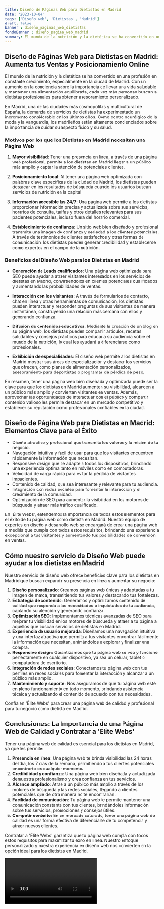 ```yaml
---
title: Diseño de Páginas Web para Dietistas en Madrid
date: '2023-10-04'
tags: ['Diseño web', 'Dietistas', 'Madrid']
draft: false
banner : diseño_paginas_web_dietistas
fondoBanner : diseño_pagina_web_madrid
summary: El mundo de la nutrición y la dietética se ha convertido en una profesión en constante crecimiento, especialmente en la ciudad de Madrid. Con un aumento en la conciencia sobre la importancia de llevar una vida saludable y mantener una alimentación equilibrada, cada vez más personas buscan a dietistas profesionales para obtener asesoramiento personalizado.
---
```


## Diseño de Páginas Web para Dietistas en Madrid: Aumenta tus Ventas y Posicionamiento Online

El mundo de la nutrición y la dietética se ha convertido en una profesión en constante crecimiento, especialmente en la ciudad de Madrid. Con un aumento en la conciencia sobre la importancia de llevar una vida saludable y mantener una alimentación equilibrada, cada vez más personas buscan a dietistas profesionales para obtener asesoramiento personalizado.

En Madrid, una de las ciudades más cosmopolitas y multicultural de España, la demanda de servicios de dietistas ha experimentado un incremento considerable en los últimos años. Como centro neurálgico de la moda y la vanguardia, los madrileños están altamente concienciados sobre la importancia de cuidar su aspecto físico y su salud.

### Motivos por los que los Dietistas en Madrid necesitan una Página Web

1. **Mayor visibilidad**: Tener una presencia en línea, a través de una página web profesional, permite a los dietistas en Madrid llegar a un público más amplio y captar la atención de potenciales clientes. 

2. **Posicionamiento local**: Al tener una página web optimizada con palabras clave específicas de la ciudad de Madrid, los dietistas pueden destacar en los resultados de búsqueda cuando los usuarios buscan servicios de nutrición en la capital.

3. **Información accesible las 24/7**: Una página web permite a los dietistas proporcionar información precisa y actualizada sobre sus servicios, horarios de consulta, tarifas y otros detalles relevantes para sus pacientes potenciales, incluso fuera del horario comercial.

4. **Establecimiento de confianza**: Un sitio web bien diseñado y profesional transmite una imagen de confianza y seriedad a los clientes potenciales. A través de testimonios de clientes satisfechos y otras formas de comunicación, los dietistas pueden generar credibilidad y establecerse como expertos en el campo de la nutrición.

### Beneficios del Diseño Web para los Dietistas en Madrid

- **Generación de Leads cualificados**: Una página web optimizada para SEO puede ayudar a atraer visitantes interesados en los servicios de dietistas en Madrid, convirtiéndolos en clientes potenciales cualificados y aumentando las probabilidades de ventas.

- **Interacción con los visitantes**: A través de formularios de contacto, chat en línea y otras herramientas de comunicación, los dietistas pueden interactuar y responder preguntas de sus visitantes de manera instantánea, construyendo una relación más cercana con ellos y generando confianza.

- **Difusión de contenidos educativos**: Mediante la creación de un blog en su página web, los dietistas pueden compartir artículos, recetas saludables y consejos prácticos para educar a su audiencia sobre el mundo de la nutrición, lo cual les ayudará a diferenciarse como profesionales.

- **Exhibición de especialidades**: El diseño web permite a los dietistas en Madrid mostrar sus áreas de especialización y destacar los servicios que ofrecen, como planes de alimentación personalizados, asesoramiento para deportistas o programas de pérdida de peso.

En resumen, tener una página web bien diseñada y optimizada puede ser la clave para que los dietistas en Madrid aumenten su visibilidad, alcancen a un público más amplio y conviertan visitantes en ventas. Además, aprovechar las oportunidades de interactuar con el público y compartir contenido valioso les permite destacar en un mercado competitivo y establecer su reputación como profesionales confiables en la ciudad.

<GifSeo />

<Cta />

## Diseño de Página Web para Dietistas en Madrid: Elementos Clave para el Éxito

- Diseño atractivo y profesional que transmita los valores y la misión de tu negocio.
- Navegación intuitiva y fácil de usar para que los visitantes encuentren rápidamente la información que necesitan.
- Responsive design que se adapte a todos los dispositivos, brindando una experiencia óptima tanto en móviles como en computadoras.
- Velocidad de carga rápida para evitar la pérdida de visitantes impacientes.
- Contenido de calidad, que sea interesante y relevante para tu audiencia.
- Integración con redes sociales para fomentar la interacción y el crecimiento de la comunidad.
- Optimización de SEO para aumentar la visibilidad en los motores de búsqueda y atraer más tráfico cualificado.

En 'Élite Webs', entendemos la importancia de todos estos elementos para el éxito de tu página web como dietista en Madrid. Nuestro equipo de expertos en diseño y desarrollo web se encargará de crear una página web a medida que cumpla con todos estos requisitos, brindando una experiencia excepcional a tus visitantes y aumentando tus posibilidades de conversión en ventas.

## Cómo nuestro servicio de Diseño Web puede ayudar a los dietistas en Madrid

Nuestro servicio de diseño web ofrece beneficios clave para los dietistas en Madrid que buscan expandir su presencia en línea y aumentar su negocio:

1. **Diseño personalizado**: Creamos páginas web únicas y adaptadas a tu imagen de marca, transmitiendo tus valores y destacando tus fortalezas.
2. **Estrategia de contenido**: Generamos y optimizamos contenido de calidad que responda a las necesidades e inquietudes de tu audiencia, captando su atención y generando confianza.
3. **Optimización SEO**: Implementamos técnicas avanzadas de SEO para mejorar tu visibilidad en los motores de búsqueda y atraer a tu página a aquellos que buscan servicios de dietistas en Madrid.
4. **Experiencia de usuario mejorada**: Diseñamos una navegación intuitiva y una interfaz atractiva que permita a tus visitantes encontrar fácilmente la información que necesitan, animándolos a explorar y finalizar una compra.
5. **Responsive design**: Garantizamos que tu página web se vea y funcione perfectamente en cualquier dispositivo, ya sea un celular, tablet o computadora de escritorio.
6. **Integración de redes sociales**: Conectamos tu página web con tus perfiles en redes sociales para fomentar la interacción y alcanzar a un público más amplio.
7. **Mantenimiento y soporte**: Nos aseguramos de que tu página web esté en pleno funcionamiento en todo momento, brindando asistencia técnica y actualizando el contenido de acuerdo con tus necesidades.

Confía en 'Élite Webs' para crear una página web de calidad y profesional para tu negocio como dietista en Madrid.

## Conclusiones: La Importancia de una Página Web de Calidad y Contratar a 'Élite Webs'

Tener una página web de calidad es esencial para los dietistas en Madrid, ya que les permite:

1. **Presencia en línea**: Una página web te brinda visibilidad las 24 horas del día, los 7 días de la semana, permitiendo a tus clientes potenciales encontrarte en cualquier momento.
2. **Credibilidad y confianza**: Una página web bien diseñada y actualizada demuestra profesionalismo y crea confianza en tus servicios.
3. **Alcance ampliado**: Atrae a un público más amplio a través de los motores de búsqueda y las redes sociales, llegando a clientes potenciales que de otra manera no te encontrarían.
4. **Facilidad de comunicación**: Tu página web te permite mantener una comunicación constante con tus clientes, brindándoles información sobre tus servicios, promociones y consejos útiles.
5. **Competir conéxito**: En un mercado saturado, tener una página web de calidad es una forma efectiva de diferenciarte de tu competencia y atraer nuevos clientes.

Contratar a 'Élite Webs' garantiza que tu página web cumpla con todos estos requisitos para maximizar tu éxito en línea. Nuestro enfoque personalizado y nuestra experiencia en diseño web nos convierten en la opción ideal para los dietistas en Madrid.

<Video />

<CtaBot job='Dietistas' city='Madrid'/>

<Gmaps query='Madrid+españa+maps' />